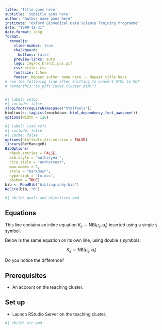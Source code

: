 ```yaml
---
title: 'Title goes here'
subtitle: 'Subtitle goes here'
author: "Author name goes here"
institute: "Oxford Biomedical Data Science Training Programme"
date: "1999-12-31"
date-format: long
format:
  revealjs: 
    slide-number: true
    chalkboard: 
      buttons: false
    preview-links: auto
    logo: img/ox_brand1_pos.gif
    css: styles.css
    fontsize: 1.5em
    footer: Repeat author name here -- Repeat title here
# run the following line after knitting to convert HTML to PDF
# renderthis::to_pdf("index.cluster.html")
---
```


```r
#| label: setup
#| include: false
stopifnot(requireNamespace("htmltools"))
htmltools::tagList(rmarkdown::html_dependency_font_awesome())
options(width = 120)
```

```r
#| label: load_refs
#| include: false
#| cache: false
options(htmltools.dir.version = FALSE)
library(RefManageR)
BibOptions(
  check.entries = FALSE,
  bib.style = "authoryear",
  cite.style = "authoryear",
  max.names = 2,
  style = "markdown",
  hyperlink = "to.doc",
  dashed = TRUE)
bib <- ReadBib("bibliography.bib")
NoCite(bib, "R")
```

```r
#| child: goals_and_objectives.qmd
```

## Equations

This line contains an inline \LaTeX{} equation $K_{ij} \sim \textrm{NB}(\mu_{ij}, \alpha_i)$ inserted using a single `$` symbol.

Below is the same equation on its own line, using double `$` symbols:

$$K_{ij} \sim \textrm{NB}(\mu_{ij}, \alpha_i)$$

Do you notice the difference?

## Prerequisites

- An account on the teaching cluster.

## Set up

- Launch RStudio Server on the teaching cluster.

```r
#| child: etc.qmd
```
